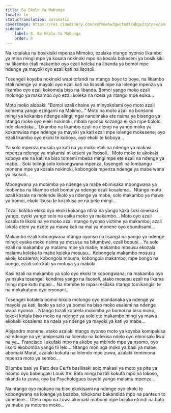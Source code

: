 ```yaml
---
title: Ba Ekolo Ya Mabunga
locale: ln
statusTranslation: automatic
coverImage: https://res.cloudinary.com/xmfm6mhw3gwctndtcubgx2rptnae/image/upload/v1740468922/small_cover_tratado_de_psicologia_revolucionaria_a4c0dca4e0.webp
sidebar:
    label: 8. Ba Ekolo Ya Mabunga
    order: 8
---
```

Na kotalaka na bosikisiki mpenza Mimoko, ezalaka ntango nyonso likambo ya ntina mingi mpe ya kosala nokinoki mpo na kosala bokeseni ya bosikisiki na likambo etali makambo oyo ezali koleka na libanda ya bomoi mpe ndenge ya mayoki oyo ezali kati na lisosoli.

Tosengeli koyeba nokinoki wapi tofandi na ntango boye to boye, na likambo etali ndenge ya mayoki oyo ezali kati na lisosoli mpe na lolenge mpenza ya likambo oyo ezali kokomela biso na libanda. Bomoi yango moko ezali molongo ya makambo oyo ezali koleka na nzela ya ntango mpe esika...

Moto moko alobaki: "Bomoi ezali chaine ya minyokolami oyo moto azali komema yango ezingami na Molimo..." Moto na moto azali na bonsomi mingi ya kokanisa ndenge alingi; ngai nandimaka ete nsima ya bisengo ya ntango moke oyo eleki nokinoki, mbala nyonso kozanga elikya mpe bololo nde elandaka... Likambo na likambo ezali na elengi na yango moko ya kokamwisa mpe ndenge ya mayoki ya kati ezali mpe lolenge mokesene; oyo ezali likambo oyo ekoki te koboya, oyo ekoki te koboya...

Ya solo mpenza mosala ya kati na yo moko etali na ndenge ya makasi mpenza ndenge ya makanisi mikeseni ya lisosoli... Moto moko te akokaki koboya ete na kati na biso tomemi mbeba mingi mpe ete ezali na ndenge ya mabe... Soki tolingi solo kobongwana mpenza, tosengeli na lombangu monene mpe ya kosala nokinoki, kobongola mpenza ndenge ya mabe wana ya lisosoli...

Mbongwana ya mobimba ya ndenge ya mabe ebimisaka mbongwana ya mobimba na likambo etali bomoi ya ndenge ezali kosalema... Ntango moto azali kosala na molende likoló ya ndenge ya mabe, solo makambo ya mawa ya bomoi, ekoki lisusu te kozokisa ye na pete mingi...

Tozali koloba eloko oyo ekoki kokanga ntina na yango kaka soki omekaki yango, oyoki yango solo na esika moko ya makambo... Moto oyo azali kosala te likoló na ye moko azali ntango nyonso victime ya makambo; azali lokola eteni ya nzete ya mawa kati na mai ya monene oyo ebundisami...

Makambo ezali kobongwana ntango nyonso na lisangá na yango ya ndenge mingi; eyaka moko nsima ya mosusu na bitumbwé, ezali bopusi... Ya solo ezali na makambo ya malamu mpe ya mabe; makambo mosusu ekozala malamu koleka to mabe koleka mosusu... Kobongola makambo mosusu ekoki kosalema; kobongola mbuma, kobongola makambo, mpe bongo na bongo, ezali solo kati ya motuya ya makoki.

Kasi ezali na makambo ya solo oyo ekoki te kobongwana; na makambo oyo ya nsuka tosengeli kondima yango na lisosoli, atako mosusu ezali na likama mingi mpe kutu mpasi... Na ntembe te mpasi esilaka ntango tomikangisi te na mokakatano oyo emonani...

Tosengeli kotalela bomoi lokola molongo oyo elandanaka ya ndenge ya mayoki ya kati; lisolo ya solo ya bomoi na biso moko esalemi na ndenge wana nyonso... Ntango tozali kotalela mobimba ya bomoi na biso moko, tokoki kotala biso moko na ndenge ya solo ete makambo mingi ya mawa ekokaki kosalema na nzela ya ndenge ya mayoki ya kati ya mabe...

Alejandro monene, atako azalaki ntango nyonso moto ya koyeba komipekisa na ndenge na ye, amipesaki na lolendo na kolekisa ndelo oyo ebimisaki liwa na ye... Francisco I akufaki mpo na ekobo ya mbindo mpe ya nsomo, oyo lisolo ekobomba yango tii lelo... Ntango moninga moko ya basi ya mabe abomaki Marat, azalaki kokufa na lolendo mpe zuwa, azalaki komimona mpenza moto ya sembo...

Bilombe basi ya Parc des Cerfs basilisaki solo makasi ya moto ya pite ya nsomo oyo babengaki Louis XV. Bato mingi bazali kokufa mpo na lokoso, nkanda to zuwa, oyo ba Psychologues bayebi yango malamu mpenza...

Na ntango oyo mokano na biso ekokisami na ndenge oyo ekoki te kobongwana na lolenge ya bozoba, tokokoma bakandidá mpo na panteon to cimetière... Otelo mpo na zuwa akomaki mobomi mpe bolɔkɔ etondi na bato ya mabe ya motema moko...

